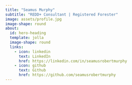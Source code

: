 ```yaml
---
title: "Seamus Murphy"
subtitle: "REDD+ Consultant | Registered Forester"
image: assets/profile.jpg
image-shape: round
about:
  id: hero-heading
  template: jolla
  image-shape: round
  links:
    - icon: linkedin
      text: LinkedIn
      href: https://linkedin.com/in/seamusrobertmurphy
    - icon: github
      text: Github
      href: https://github.com/seamusrobertmurphy
---
```


::: {#hero-heading}
:::
